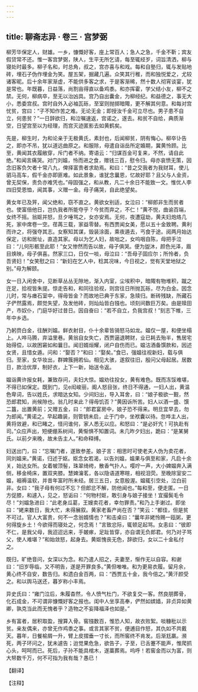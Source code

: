 ```yaml
---
---
---
```

title: 聊斋志异 · 卷三 · 宫梦弼
---

柳芳华保定人，财雄。一乡，慷慨好客，座上常百人；急人之急，千金不靳；宾友假贷常不还。惟一客宫梦弼，陕人，生平无所乞请，每至辄经岁，词旨清洒，柳与寝处时最多。柳子名和，时总角，叔之，宫亦喜与和戏。每和自塾归，辄与发贴地砖，埋石子伪作埋金为笑。屋五架，掘藏几遍。众笑其行稚，而和独悦爱之，尤较诸客昵。后十余年家渐虚，不能供多客之求，于是客渐稀，然十数人彻宵谈宴，犹是常也。年既暮，日益落，尚割亩得直以备鸡黍。和亦挥霍，学父结小友，柳不之禁。无何，柳病卒，至无以治凶具。宫乃自出囊金，为柳经纪。和益德之，事无大小，悉委宫叔。宫时自外入必袖瓦砾，至室则抛掷暗陬，更不解其何意。和每对宫忧贫，宫曰：“子不知作苦之难。无论无金；即授汝千金可立尽也。男子患不自立，何患贫？”一日辞欲归，和泣嘱速返，宫诺之，遂去。和贫不自给，典质渐空，日望宫至以为经理，而宫灭迹匿影去如黄鹤矣。

先是，柳生时，为和论亲于无极黄氏，素封也，后闻柳贫，阴有悔心。柳卒讣告之，即亦不吊，犹以道远曲原之。和服除，母遣自诣岳所定婚期，冀黄怜顾。比至，黄闻其衣履敝穿，斥门者不纳。寄语云：“归谋百金可复来，不然，请自此绝。”和闻言痛哭。对门刘媪，怜而进之食，赠钱三百，慰令归。母亦哀愤无策，因念旧客负欠者十常八九，俾择富贵者求助焉。和曰：“昔之交我者为我财耳，使儿驷马高车，假千金亦即匪难。如此景象，谁犹念曩恩，忆故好耶？且父与人金资，曾无契保，责负亦难凭也。”母固强之，和从教，凡二十余日不能致一文。惟优人李四旧受恩恤，闻其事，义赠一金。母子痛哭，自此绝望矣。

黄女年已及笄，闻父绝和，窃不直之。黄欲女别适，女泣曰：“柳郎非生而贫者也。使富倍他日，岂仇我者所能夺乎？今贫而弃之，不仁！”黄不悦，曲谕百端，女终不摇。翁妪并怒，旦夕唾骂之，女亦安焉。无何，夜遭寇劫，黄夫妇炮烙几死，家中席卷一空。荏苒三载，家益零替。有西贾闻女美，愿以五十金致聘。黄利而许之，将强夺其志。女察知其谋，毁装涂面，乘夜遁去，丐食于途。阅两月始达保定，访和居址，直造其家。母以为乞人妇，故咄之，女呜咽自陈，母把手泣曰：“儿何形骸至此耶！”女又惨然而告以故，母子俱哭。便为盥沐，颜色光泽，眉目焕映，母子俱喜。然家三口，日仅一啖，母泣曰：“吾母子固应尔；所怜者，负吾贤妇！”女笑慰之曰：“新妇在乞人中，稔其况味，今日视之，觉有天堂地狱之别。”母为解颐。

女一日入闲舍中，见断草丛丛无隙地，渐入内室，尘埃积中，暗陬有物堆积，蹴之迕足，拾视皆朱提。惊走告和，和同往验视，则宫往日所抛瓦砾，尽为白金。因念儿时，常与瘗石室中，得毋皆金？而故地已典于东家，急赎归。断砖残缺，所藏石子俨然露焉，颇觉失望，及发他砖，则灿灿皆白镪也。顷刻间数巨万矣。由是赎田产，市奴仆，门庭华好过昔日。因自奋曰：“若不自立，负我宫叔！”刻志下帷，三年中乡选。

乃躬赍白金，往酬刘媪。鲜衣射目，仆十余辈皆骑怒马如龙。媪仅一屋，和便坐榻上。人哗马腾，弃溢里巷。黄翁自女失亡，西贾逼退聘财，业已耗去殆半，售居宅始得偿，以故困窘如和曩日。闻旧婿烜耀，闭户自伤而已。媪沽酒备馔款和，因述女贤，且惜女遁。问和：“娶否？”和曰：“娶矣。”食已，强媪往视新妇，载与俱归。至家，女华妆出，群婢簇拥若仙。相见大骇，遂叙往旧，殷问父母起居。居数日，款洽优厚，制好衣，上下一新，始送令返。

媪诣黄许报女耗，兼致存问，夫妇大惊。媪劝往投女，黄有难色。既而冻馁难堪，不得已如保定。既到门，见闳峻丽，阍人怒目张，终日不得通，一妇人出，黄温色卑词，告以姓氏，求暗达女知。少间妇出，导入耳舍，曰：“娘子极欲一觐，然恐郎君知，尚候隙也。翁几时来此？得毋饥否？”黄因诉所苦。妇人以酒一盛、馔二簋，出置黄前；又赠五金，曰：“郎君宴房中，娘子恐不得来。明旦宜早去，勿为郎闻。”黄诺之。早起趣装，则管钥未启，止于门中，坐袱囊以待。忽哗主人出，黄将敛避，和已睹之，怪问谁何，家人悉无以应。和怒曰：“是必奸宄！可执赴有司。”众应声出，短绠绷系树间，黄惭惧不知置词。未几昨夕妇出，跪曰：“是某舅氏。以前夕来晚，故未告主人。”和命释缚。

妇送出门，曰：“忘嘱门者，遂致参差。娘子言：相思时可使老夫人伪为卖花者，同刘媪来。”黄诺，归述于妪。妪念女若渴，以告刘媪，媪果与俱至和家，凡启十余关，始达女所。女着帔顶髻，珠翠绮绔，散香气扑人。嘤咛一声，大小婢媪奔入满侧，移金椅床，置双夹膝。慧婢瀹茗，各以隐语道寒暄，相视泪荧。至晚除室安二媪，裀褥温软，并昔年富时所未经。居三五日，女意殷渥。媪辄引空处，泣白前非。女曰：“我子母有何过不忘？但郎忿不解，防他闻也。”每和至，便走匿。一日方促膝，和遽入，见之，怒诟曰：“何物村妪，敢引身与娘子接坐！宜撮鬓毛令尽！”刘媪急进曰：“此老身瓜葛，王嫂卖花者，幸勿罪责。”和乃上手谢过。即坐曰：“姥来数日，我大忙，未得展叙。黄家老畜产尚在否？”笑云：“都佳，但是贫不可过。官人大富贵，何不一念翁婿情也？”和击桌曰：“曩年非姥怜赐一瓯粥，更何得旋乡土！今欲得而寝处之，何念焉！”言致忿际，辄顿足起骂。女恚曰：“彼即不仁，是我父母，我迢迢远来，手皴瘃，足趾皆穿，亦自谓无负郎君。何乃对子骂父，使人难堪？”和始敛怒，起身去。黄妪愧丧无色，辞欲归，女以二十金私付之。

既归，旷绝音问，女深以为念。和乃遣人招之，夫妻至，惭作无以自容。和谢曰：“旧岁辱临，又不明告，遂是开罪良多。”黄但唯唯。和为更易衣履。留月余，黄心终不自安，数告归。和遗白金百两，曰：“西贾五十金，我今倍之。”黄汗颜受之。和以舆马送还，暮岁称小丰焉。

异史氏曰：“雍门泣后，朱履杳然，令人愤气杜门，不欲复交一客。然良朋葬骨，化石成金，不可谓非慷慨好客之报也。闺中人坐享高奉，俨然如嫔嫱，非贞异如黄卿，孰克当此而无愧者乎？造物之不妄降福泽也如是。”

乡有富者，居积取盈，搜算入骨。窖镪数百，惟恐人知，故衣败絮。啖糠秕以示贫。亲友偶来，亦曾无作鸡黍之事。或言其家不贫，便逋目作怒，其仇如不共戴天。暮年，日餐榆屑一升，臂上皮摺垂一寸长，而所窖终不肯发。后渐尪羸。濒死，两子环问之，犹未遽告；迨觉果危急，欲告子，子至，已舌蹇不能声，惟爬抓心头，呵呵而已。死后，子孙不能具棺木，遂藁葬焉。呜呼！若窖金而以为富，则大帑数千万，何不可指为我有哉？愚已！

【翻译】

【注释】

